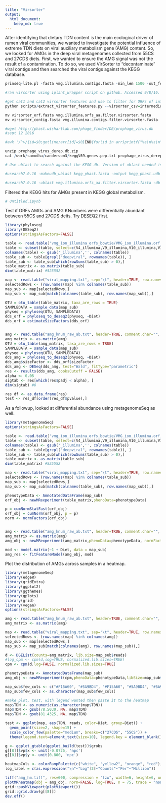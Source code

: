 ```yaml
---
title: "Virsorter"
output:
  html_document:
    keep_md: true
---
```


After identifying that dietary TDN content is the main ecological driver of rumen viral communities, we wanted to investigate the potential influence of extreme TDN diets on viral auxiliary metabolism gene (AMG) content. So, we looked for AMGs in the deep viral metagenomes collected from 55CS and 27CDS diets. First, we wanted to ensure the AMG signal was not the result of a contamination. To do so, we used VirSorter to "decontaminate" viral contigs and then searched the viral contigs against the KEGG database.

```r
prinseq-lite.pl -fasta vmg.illumina.contigs.fasta -min_len 1500 -out_format 1 -out_good vmg.illumina.contigs.1500

#ran virsorter using iplant_wrapper script on github. Accessed 9/8/16.

#get cat1 and cat2 virsorter features and use to filter for ORFs of interest
python scripts/extract_virsorter_features.py --virsorter_csv=intermediate_results/VIRSorter_global-phage-signal_1.5kb_viromes.csv --contig_fasta=vmg.illumina.contigs.1500.fasta --orf_fasta=vmg.illumina.orfs_aa.filter.fasta 

mv virsorter_orf.fasta vmg.illumina.orfs_aa.filter.virsorter.fasta
mv virsorter_contig.fasta vmg.illumina.contigs.filter.virsorter.fasta

#wget http://phast.wishartlab.com/phage_finder/DB/prophage_virus.db
#sept 12 2016

#awk '/^>/{id=$0;getline;arr[id]=$0}END{for(id in arr)printf("%s\n%s\n",id,arr[id])}' prophage_virus.db > prophage_virus_derep.db

unzip prophage_virus_derep.db.zip
cat /work/samodha/canderson3/keggV69.genes.pep.txt prophage_virus_derep.db > kegg_phast.fasta

# Use ublast to search against the KEGG db. Version of ublast needed is a substription version so that the database fits into memory. Cant reproduce as a result. Output is available though in intermediate_results directory.

#usearch7.0.10 -makeudb_ublast kegg_phast.fasta -output kegg_phast.udb

#usearch7.0.10 -ublast vmg.illumina.orfs_aa.filter.virsorter.fasta -db kegg_phast.udb -evalue 0.0001 -blast6out vmg.illumina.orfs_aa.filter.virsorter.kegg_phast_ublast.txt -strand both -top_hits_only -threads 10
```

Filtered the KEGG hits for AMGs present in KEGG global metabolism.

```r
# Untitled.ipynb


```

Test if ORFs AMGs and AMG KNumbers were differentially abundant between 55CS and 27CDS deits. Try DESEQ2 first.

```r
library(phyloseq)
library(DESeq2)
options(stringsAsFactors=FALSE)

table <- read.table("vmg_ion_illumina_orfs_bowtie/VMG_ion_illumina.orf_raw_abundance.txt", header=TRUE, comment.char="", sep='\t', row.names=1, skip=1)
table <- subset(table, select=c(V4_illumina,V9_illumina,V10_illumina,V11_illumina,V12_illumina,V13_illumina))
colnames(table) <- gsub('_illumina','', colnames(table))
table_sub <- table[grepl("deepviral", rownames(table)), ]
table_sub <- table_sub[which(rowSums(table_sub) > 0),]
table_matrix <- as.matrix(table_sub)
dim(table_matrix) #525552

map <- read.table("viral_mapping.txt", sep="\t", header=TRUE, row.names=1, comment.char="")
selectedRows <- (row.names(map) %in% colnames(table_sub))
map_sub <- map[selectedRows,]
map_sub <- map_sub[match(colnames(table_sub), row.names(map_sub)),]

OTU = otu_table(table_matrix, taxa_are_rows = TRUE)
SAMPLEDATA = sample_data(map_sub)
physeq = phyloseq(OTU, SAMPLEDATA)
dds_orf = phyloseq_to_deseq2(physeq, ~Diet)
dds_orf = estimateSizeFactors(dds_orf)


amg <- read.table("amg_knum_raw_ab.txt", header=TRUE, comment.char="", sep='\t', row.names=1)
amg_matrix <- as.matrix(amg)
OTU = otu_table(amg_matrix, taxa_are_rows = TRUE)
SAMPLEDATA = sample_data(map_sub)
physeq = phyloseq(OTU, SAMPLEDATA)
dds_amg = phyloseq_to_deseq2(physeq, ~Diet)
dds_amg$sizeFactor <- dds_orf$sizeFactor
dds_amg <- DESeq(dds_amg, test="Wald", fitType="parametric")
res <- results(dds_amg, cooksCutoff = FALSE)
alpha <- 0.05
sigtab <- res[which(res$padj < alpha), ]
dim(sigtab) #0

res_df <- as.data.frame(res)
test <- res_df[order(res_df$pvalue),] 
```

As a followup, looked at differential abundance using metagenomeSeq as well.

```r
library(metagenomeSeq)
options(stringsAsFactors=FALSE)

table <- read.table("vmg_ion_illumina_orfs_bowtie/VMG_ion_illumina.orf_raw_abundance.txt", header=TRUE, comment.char="", sep='\t', row.names=1, skip=1)
table <- subset(table, select=c(V4_illumina,V9_illumina,V10_illumina,V11_illumina,V12_illumina,V13_illumina))
colnames(table) <- gsub('_illumina','', colnames(table))
table_sub <- table[grepl("deepviral", rownames(table)), ]
table_sub <- table_sub[which(rowSums(table_sub) > 0),]
table_matrix <- as.matrix(table_sub)
dim(table_matrix) #525552

map <- read.table("viral_mapping.txt", sep="\t", header=TRUE, row.names=1, comment.char="")
selectedRows <- (row.names(map) %in% colnames(table_sub))
map_sub <- map[selectedRows,]
map_sub <- map_sub[match(colnames(table_sub), row.names(map_sub)),]

phenotypeData <- AnnotatedDataFrame(map_sub)
orf_obj <- newMRexperiment(table_matrix,phenoData=phenotypeData)

p = cumNormStatFast(orf_obj)
orf_obj = cumNorm(orf_obj, p = p)
norm <- normFactors(orf_obj)


amg <- read.table("amg_knum_raw_ab.txt", header=TRUE, comment.char="", sep='\t', row.names=1)
amg_matrix <- as.matrix(amg)
amg_obj <- newMRexperiment(amg_matrix,phenoData=phenotypeData, normFactors = norm)

mod <- model.matrix(~1 + Diet, data = map_sub)
amg_res <- fitFeatureModel(amg_obj, mod)
```

Plot the distribution of AMGs across samples in a heatmap.

```r
library(metagenomeSeq)
library(edgeR)
library(gridExtra)
library(ggplot2)
library(ggthemes)
library(gplots)
library(grid)
library(vegan)
options(stringsAsFactors=FALSE)

amg <- read.table("amg_knum_raw_ab.txt", header=TRUE, comment.char="", sep='\t', row.names=1)
amg_matrix <- as.matrix(amg)

map <- read.table("viral_mapping.txt", sep="\t", header=TRUE, row.names=1, comment.char="")
selectedRows <- (row.names(map) %in% colnames(amg))
map_sub <- map[selectedRows,]
map_sub <- map_sub[match(colnames(amg), row.names(map_sub)),]

d <- DGEList(counts=amg_matrix, lib.size=map_sub$reads)
#log_cpm <- cpm(d,log=TRUE, normalized.lib.sizes=TRUE)
cpm <- cpm(d,log=FALSE, normalized.lib.sizes=TRUE)

phenotypeData <- AnnotatedDataFrame(map_sub)
amg_obj <- newMRexperiment(cpm,phenoData=phenotypeData,libSize=map_sub$reads)

map_sub$few_cols <- c("#F15A60", "#5A9BD4", "#F15A60", "#5A9BD4", "#5A9BD4", "#F15A60")
map_sub$few_cols <- as.character(map_sub$few_cols)

#make plot, test, with legend wanted then paste it to the heatmap
map$TDN <- as.numeric(as.character(map$TDN))
map$TDN <- gsub(78.5030, NA, map$TDN)
map$TDN <- gsub(81.4325, NA, map$TDN)

test <- ggplot(map, aes(TDN, reads, color=Diet, group=Diet)) + 
  geom_point(size=2, shape=15) +
  scale_color_few(palette="medium", breaks=c("27CDS", "55CS")) +
  theme(legend.text=element_text(size=10), legend.key = element_blank(), legend.title = element_blank(), legend.key.height = unit(0.35, "cm"), legend.key.width = unit(0.01, "cm"), legend.background = element_rect(fill=alpha('white', 0.0)))

g <- ggplot_gtable(ggplot_build(test))$grobs
g[[8]]$vp$x <- unit(-0.0725, 'npc')
g[[8]]$vp$y <- unit(0.800, 'npc')

heatmapCols <- colorRampPalette(c("white", "yellow2", "orange", "red"), space = "rgb")(50)
log_label = c(as.expression("\n"~"Log"[2]~"Counts"~"Per"~"Million"))

tiff("amg_hm.tiff", res=600, compression = "lzw", width=6, height=6, units="in") 
plotMRheatmap(obj = amg_obj, norm=FALSE, log=TRUE, n = 75, trace = "none", col = heatmapCols, ColSideColors = map_sub$few_cols, labRow=NA, srtCol=0, key = FALSE, labCol=NA, margins=c(1,1), distfun = function(x) vegdist(x, method = "bray"), hclustfun = function(x) hclust(x, method = "ward.D2"))
grid::pushViewport(plotViewport())
grid::grid.draw(g[[8]])
dev.off()
```
